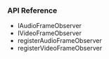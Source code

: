 
<PlatformWrapper platform="android">

### API Reference

* <Link to = "{{global.API_REF_ANDROID_ROOT}}/class_iaudioframeobserver.html">IAudioFrameObserver</Link>

* <Link to = "{{global.API_REF_ANDROID_ROOT}}/class_ivideoframeobserver.html">IVideoFrameObserver</Link>

* <Link to = "{{global.API_REF_ANDROID_ROOT}}/class_irtcengine.html#api_irtcengine_imediaengine_registeraudioframeobserver">registerAudioFrameObserver</Link>

* <Link to = "{{global.API_REF_ANDROID_ROOT}}/class_irtcengine.html#api_irtcengine_imediaengine_registervideoframeobserver">registerVideoFrameObserver</Link>

</PlatformWrapper>
